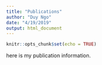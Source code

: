 ```yaml
---
title: "Publications"
author: "Duy Ngo"
date: "4/19/2019"
output: html_document
---
```


```r
knitr::opts_chunk$set(echo = TRUE)
```


here is my publication information.